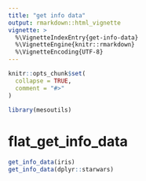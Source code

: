 ```yaml
---
title: "get info data"
output: rmarkdown::html_vignette
vignette: >
  %\VignetteIndexEntry{get-info-data}
  %\VignetteEngine{knitr::rmarkdown}
  %\VignetteEncoding{UTF-8}
---
```


```r
knitr::opts_chunk$set(
  collapse = TRUE,
  comment = "#>"
)
```

```r
library(mesoutils)
```

<!-- WARNING - This vignette is generated by {fusen} from dev/flat_get_info_data.Rmd: do not edit by hand -->

# flat_get_info_data

```r
get_info_data(iris)
get_info_data(dplyr::starwars)
```

